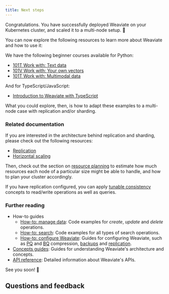 ```yaml
---
title: Next steps
---
```


Congratulations. You have successfully deployed Weaviate on your Kubernetes cluster, and scaled it to a multi-node setup. 🎉

You can now explore the following resources to learn more about Weaviate and how to use it:

We have the following beginner courses available for Python:
- [101T Work with: Text data](../../py/starter_text_data/index.md)
- [101V Work with: Your own vectors](../../py/starter_custom_vectors/index.md)
- [101T Work with: Multimodal data](../../py/starter_multimodal_data/index.md)

And for TypeScript/JavaScript:
- [Introduction to Weaviate with TypeScript](/academy/js/starter_text_data)

What you could explore, then, is how to adapt these examples to a multi-node case with replication and/or sharding.

### Related documentation

If you are interested in the architecture behind replication and sharding, please check out the following resources:
- [Replication](/weaviate/concepts/replication-architecture/index.md)
- [Horizontal scaling](/weaviate/concepts/cluster.md)

Then, check out the section on [resource planning](/weaviate/concepts/resources.md) to estimate how much resources each node of a particular size might be able to handle, and how to plan your cluster accordingly.

If you have replication configured, you can apply [tunable consistency](/weaviate/configuration/replication.md) concepts to read/write operations as well as queries.

### Further reading

- How-to guides
    - [How-to: manage data](/weaviate/manage-data/index.md): Code examples for *create*, *update* and *delete* operations.
    - [How-to: search](/weaviate/search/index.md): Code examples for all types of search operations.
    - [How-to: configure Weaviate](/weaviate/configuration/index.md): Guides for configuring Weaviate, such as [PQ](/weaviate/configuration/compression/pq-compression.md) and [BQ](/weaviate/configuration/compression/bq-compression.md) compression, [backups](/weaviate/configuration/backups.md) and [replication](/weaviate/configuration/replication.md).
- [Concepts guides](/weaviate/concepts/index.md): Guides for understanding Weaviate's architecture and concepts.
- [API reference](/weaviate/api/index.md): Detailed information about Weaviate's APIs.


<CTASocials />

See you soon! 👋

## Questions and feedback


<DocsFeedback/>
